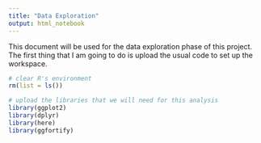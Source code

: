 ```yaml
---
title: "Data Exploration"
output: html_notebook
---
```


This document will be used for the data exploration phase of this project.  The first thing that I am going to do is upload the usual code to set up the workspace.

```r
# clear R's environment
rm(list = ls())

# upload the libraries that we will need for this analysis
library(ggplot2)
library(dplyr)
library(here)
library(ggfortify)
```

